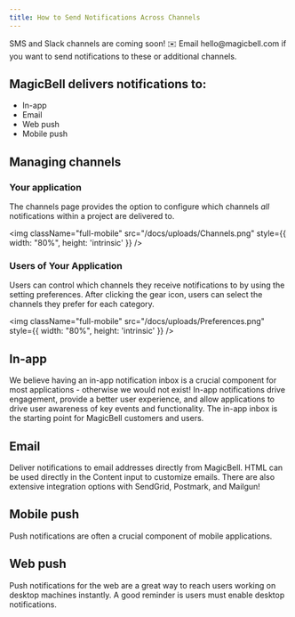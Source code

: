 ```yaml
---
title: How to Send Notifications Across Channels
---
```


<Note>
  SMS and Slack channels are coming soon! ✉️ Email hello@magicbell.com if you want to send notifications to these or additional channels.
</Note>

## MagicBell delivers notifications to:
- In-app
- Email
- Web push
- Mobile push

## Managing channels

### Your application

The channels page provides the option to configure which channels <i>all</i> notifications within a project are delivered to. 

<img className="full-mobile" src="/docs/uploads/Channels.png" style={{ width: "80%", height: 'intrinsic' }} />

### Users of Your Application

Users can control which channels they receive notifications to by using the setting preferences. After clicking the gear icon, users can select the channels they prefer for each category.

<img className="full-mobile" src="/docs/uploads/Preferences.png" style={{ width: "80%", height: 'intrinsic' }} />

## In-app
We believe having an in-app notification inbox is a crucial component for most applications - otherwise we would not exist! In-app notifications drive engagement, provide a better user experience, and allow applications to drive user awareness of key events and functionality. The in-app inbox is the starting point for MagicBell customers and users.

## Email
Deliver notifications to email addresses directly from MagicBell. HTML can be used directly in the Content input to customize emails. There are also extensive integration options with SendGrid, Postmark, and Mailgun!

## Mobile push
Push notifications are often a crucial component of mobile applications.  

## Web push
Push notifications for the web are a great way to reach users working on desktop machines instantly. A good reminder is users must enable desktop notifications.